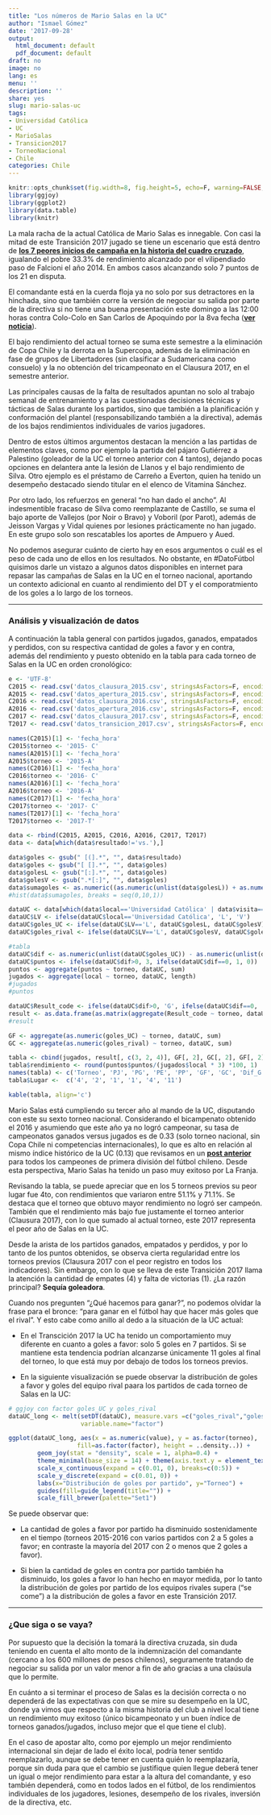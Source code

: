 ```yaml
---
title: "Los números de Mario Salas en la UC"
author: "Ismael Gómez"
date: '2017-09-28'
output:
  html_document: default
  pdf_document: default
draft: no
image: no
lang: es
menu: ''
description: ''
share: yes
slug: mario-salas-uc
tags:
- Universidad Católica
- UC
- MarioSalas
- Transicion2017
- TorneoNacional
- Chile
categories: Chile
---
```


```r
knitr::opts_chunk$set(fig.width=8, fig.height=5, echo=F, warning=FALSE, message=FALSE)
library(ggjoy)
library(ggplot2)
library(data.table)
library(knitr)
```

La mala racha de la actual Católica de Mario Salas es innegable. Con casi la mitad de este Transición 2017 jugado se tiene un escenario que está dentro de [**los 7 peores inicios de campaña en la historia del cuadro cruzado**](https://twitter.com/LokoJean_UC/status/912081421577211909), igualando el pobre 33.3% de rendimiento alcanzado por el vilipendiado paso de Falcioni el año 2014. En ambos casos alcanzando solo 7 puntos de los 21 en disputa.

El comandante está en la cuerda floja ya no solo por sus detractores en la hinchada, sino que también corre la versión de negociar su salida por parte de la directiva si no tiene una buena presentación este domingo a las 12:00 horas contra Colo-Colo en San Carlos de Apoquindo por la 8va fecha ([**ver noticia**](https://www.publimetro.cl/cl/grafico-chile/2017/09/26/catolica-espera-renuncia-salas-pierde-colo-colo.html)). 

El bajo rendimiento del actual torneo se suma este semestre a la eliminación de Copa Chile y la derrota en la Supercopa, además de la eliminación en fase de grupos de Libertadores (sin clasificar a Sudamericana como consuelo) y la no obtención del tricampeonato en el Clausura 2017, en el semestre anterior. 

Las principales causas de la falta de resultados apuntan no solo al trabajo semanal de entrenamiento y a las cuestionadas decisiones técnicas y tácticas de Salas durante los partidos, sino que también a la planificación y conformación del plantel (responsabilizando también a la directiva), además de los bajos rendimientos individuales de varios jugadores. 

Dentro de estos últimos argumentos destacan la mención a las partidas de elementos claves, como por ejemplo la partida del pájaro Gutiérrez a Palestino (goleador de la UC el torneo anterior con 4 tantos), dejando pocas opciones en delantera ante la lesión de Llanos y el bajo rendimiento de Silva. Otro ejemplo es el préstamo de Carreño a Everton, quien ha tenido un desempeño destacado siendo titular en el elenco de Vitamina Sánchez. 

Por otro lado, los refuerzos en general "no han dado el ancho". Al indesmentible fracaso de Silva como reemplazante de Castillo, se suma el bajo aporte de Vallejos (por Noir o Bravo) y Voboril (por Parot), además de Jeisson Vargas y Vidal quienes por lesiones prácticamente no han jugado. En este grupo solo son rescatables los aportes de Ampuero y Aued.

No podemos asegurar cuánto de cierto hay en esos argumentos o cuál es el peso de cada uno de ellos en los resultados. No obstante, en #DatoFútbol quisimos darle un vistazo a algunos datos disponibles en internet para repasar las campañas de Salas en la UC en el torneo nacional, aportando un contexto adicional en cuanto al rendimiento del DT y el comporatmiento de los goles a lo largo de los torneos.

*** 

### Análisis y visualización de datos

A continuación la tabla general con partidos jugados, ganados, empatados y perdidos, con su respectiva cantidad de goles a favor y en contra, además del rendimiento y puesto obtenido en la tabla para cada torneo de Salas en la UC en orden cronológico: 

```r
e <- 'UTF-8'
C2015 <- read.csv('datos_clausura_2015.csv', stringsAsFactors=F, encoding=e)
A2015 <- read.csv('datos_apertura_2015.csv', stringsAsFactors=F, encoding=e)
C2016 <- read.csv('datos_clausura_2016.csv', stringsAsFactors=F, encoding=e)
A2016 <- read.csv('datos_apertura_2016.csv', stringsAsFactors=F, encoding=e)
C2017 <- read.csv('datos_clausura_2017.csv', stringsAsFactors=F, encoding='latin')
T2017 <- read.csv('datos_transicion_2017.csv', stringsAsFactors=F, encoding=e) ## FALTA ÚLTIMA FECHA

names(C2015)[1] <- 'fecha_hora'
C2015$torneo <- '2015- C'
names(A2015)[1] <- 'fecha_hora'
A2015$torneo <- '2015-A'
names(C2016)[1] <- 'fecha_hora'
C2016$torneo <- '2016- C'
names(A2016)[1] <- 'fecha_hora'
A2016$torneo <- '2016-A'
names(C2017)[1] <- 'fecha_hora'
C2017$torneo <- '2017- C'
names(T2017)[1] <- 'fecha_hora'
T2017$torneo <- '2017-T'

data <- rbind(C2015, A2015, C2016, A2016, C2017, T2017)
data <- data[which(data$resultado!='vs.'),]

data$goles <- gsub(" [(].*", "", data$resultado)
data$goles <- gsub("[ [].*", "", data$goles)
data$golesL <- gsub("[:].*", "", data$goles)
data$golesV <- gsub(".*[:]", "", data$goles)
data$sumagoles <- as.numeric((as.numeric(unlist(data$golesL)) + as.numeric(unlist(data$golesV))))
#hist(data$sumagoles, breaks = seq(0,10,1))

dataUC <- data[which(data$local=='Universidad Católica' | data$visita=='Universidad Católica'),]
dataUC$LV <- ifelse(dataUC$local=='Universidad Católica', 'L', 'V')
dataUC$goles_UC <- ifelse(dataUC$LV=='L', dataUC$golesL, dataUC$golesV)
dataUC$goles_rival <- ifelse(dataUC$LV=='L', dataUC$golesV, dataUC$golesL)

#tabla
dataUC$dif <- as.numeric(unlist(dataUC$goles_UC)) - as.numeric(unlist(dataUC$goles_rival))
dataUC$puntos <- ifelse(dataUC$dif>0, 3, ifelse(dataUC$dif==0, 1, 0))
puntos <- aggregate(puntos ~ torneo, dataUC, sum)
jugados <- aggregate(local ~ torneo, dataUC, length)
#jugados
#puntos

dataUC$Result_code <- ifelse(dataUC$dif>0, 'G', ifelse(dataUC$dif==0, 'E', 'P'))
result <- as.data.frame(as.matrix(aggregate(Result_code ~ torneo, dataUC, table)))
#result

GF <- aggregate(as.numeric(goles_UC) ~ torneo, dataUC, sum)
GC <- aggregate(as.numeric(goles_rival) ~ torneo, dataUC, sum)

tabla <- cbind(jugados, result[, c(3, 2, 4)], GF[, 2], GC[, 2], GF[, 2] - GC[, 2] , puntos[, 2])
tabla$rendimiento <- round(puntos$puntos/(jugados$local * 3) *100, 1)
names(tabla) <- c('Torneo', 'PJ', 'PG', 'PE', 'PP', 'GF', 'GC', 'Dif_G' , 'Puntos', 'Rendimiento')
tabla$Lugar <-  c('4', '2', '1', '1', '4', '11')

kable(tabla, align='c')
```

Mario Salas está cumpliendo su tercer año al mando de la UC, disputando con este su sexto torneo nacional. Considerando el bicampenato obtenido el 2016 y asumiendo que este año ya no logró campeonar, su tasa de campeonatos ganados versus jugados es de 0.33 (solo torneo nacional, sin Copa Chile ni competencias internacionales), lo que es alto en relación al mismo índice histórico de la UC (0.13) que revisamos en un [**post anterior**](http://datofutbol.cl/campeones_chile/) para todos los campeones de primera división del fútbol chileno. Desde esta perspectiva, Mario Salas ha tenido un paso muy exitoso por La Franja.

Revisando la tabla, se puede apreciar que en los 5 torneos previos su peor lugar fue 4to, con rendimientos que variaron entre 51.1% y 71.1%. Se destaca que el torneo que obtuvo mayor rendimiento no logró ser campeón. También que el rendimiento más bajo fue justamente el torneo anterior (Clausura 2017), con lo que sumado al actual torneo, este 2017 representa el peor año de Salas en la UC. 

Desde la arista de los partidos ganados, empatados y perdidos, y por lo tanto de los puntos obtenidos, se observa cierta regularidad entre los torneos previos (Clausura 2017 con el peor registro en todos los indicadores). Sin embargo, con lo que se lleva de este Transición 2017 llama la atención la cantidad de empates (4) y falta de victorias (1). ¿La razón principal? **Sequía goleadora**. 

Cuando nos pregunten "¿Qué hacemos para ganar?", no podemos olvidar la frase para el bronce: "para ganar en el fútbol hay que hacer más goles que el rival". Y esto cabe como anillo al dedo a la situación de la UC actual:

- En el Transcición 2017 la UC ha tenido un comportamiento muy diferente en cuanto a goles a favor: solo 5 goles en 7 partidos. Si se mantiene esta tendencia podrían alcanzarse únicamente 11 goles al final del torneo, lo que está muy por debajo de todos los torneos previos. 

- En la siguiente visualización se puede observar la distribución de goles a favor y goles del equipo rival paara los partidos de cada torneo de Salas en la UC:

```r
# ggjoy con factor goles_UC y goles_rival
dataUC_long <- melt(setDT(dataUC), measure.vars =c("goles_rival","goles_UC"), 
                    variable.name="factor")

ggplot(dataUC_long, aes(x = as.numeric(value), y = as.factor(torneo), 
                   fill=as.factor(factor), height = ..density..)) + 
        geom_joy(stat = "density", scale = 1, alpha=0.4) +
        theme_minimal(base_size = 14) + theme(axis.text.y = element_text(vjust = 0)) +
        scale_x_continuous(expand = c(0.01, 0), breaks=c(0:5)) +
        scale_y_discrete(expand = c(0.01, 0)) +
        labs(x="Distribución de goles por partido", y="Torneo") + 
        guides(fill=guide_legend(title="")) +
        scale_fill_brewer(palette="Set1")
```

Se puede observar que:

* La cantidad de goles a favor por partido ha disminuido sostenidamente en el tiempo (torneos 2015-2016 con varios partidos con 2 a 5 goles a favor; en contraste la mayoría del 2017 con 2 o menos que 2 goles a favor).

* Si bien la cantidad de goles en contra por partido también ha disminuido, los goles a favor lo han hecho en mayor medida, por lo tanto la distribución de goles por partido de los equipos rivales supera ("se come") a la distribución de goles a favor en este Transición 2017.

*** 

### ¿Que siga o se vaya?

Por supuesto que la decisión la tomará la directiva cruzada, sin duda teniendo en cuenta el alto monto de la indemnización del comandante (cercano a los 600 millones de pesos chilenos), seguramente tratando de negociar su salida por un valor menor a fin de año gracias a una claúsula que lo permite.

En cuánto a si terminar el proceso de Salas es la decisión correcta o no dependerá de las expectativas con que se mire su desempeño en la UC, donde ya vimos que respecto a la misma historia del club a nivel local tiene un rendimiento muy exitoso (único bicampeonato y un buen índice de torneos ganados/jugados, incluso mejor que el que tiene el club). 

En el caso de apostar alto, como por ejemplo un mejor rendimiento internacional sin dejar de lado el éxito local, podría tener sentido reemplazarlo, aunque se debe tener en cuenta quién lo reemplazaría, porque sin duda para que el cambio se justifique quien llegue deberá tener un igual o mejor rendimiento para estar a la altura del comandante, y eso también dependerá, como en todos lados en el fútbol, de los rendimientos individuales de los jugadores, lesiones, desempeño de los rivales, inversión de la directiva, etc.

